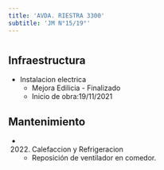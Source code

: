 ```yaml
---
title: 'AVDA. RIESTRA 3300'
subtitle: 'JM N°15/19°'
---
```


#
## Infraestructura

* Instalacion electrica 
    + Mejora Edilicia - Finalizado 
    + Inicio de obra:19/11/2021 



## Mantenimiento

*  (2022) Calefaccion y Refrigeracion 
    + Reposición de ventilador en comedor.






